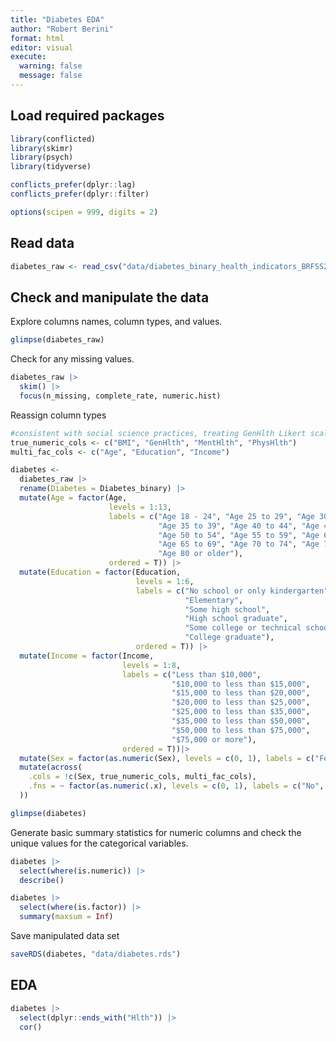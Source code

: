 ```yaml
---
title: "Diabetes EDA"
author: "Robert Berini"
format: html
editor: visual
execute: 
  warning: false
  message: false
---
```


## Load required packages

```r
library(conflicted)
library(skimr)
library(psych)
library(tidyverse)

conflicts_prefer(dplyr::lag)
conflicts_prefer(dplyr::filter)

options(scipen = 999, digits = 2)
```

## Read data

```r
diabetes_raw <- read_csv("data/diabetes_binary_health_indicators_BRFSS2015.csv")
```

## Check and manipulate the data

Explore columns names, column types, and values.

```r
glimpse(diabetes_raw)
```

Check for any missing values.

```r
diabetes_raw |>
  skim() |>
  focus(n_missing, complete_rate, numeric.hist)
```

Reassign column types

```r
#consistent with social science practices, treating GenHlth Likert scale as an interval scale
true_numeric_cols <- c("BMI", "GenHlth", "MentHlth", "PhysHlth")
multi_fac_cols <- c("Age", "Education", "Income")
```

```r
diabetes <-
  diabetes_raw |>
  rename(Diabetes = Diabetes_binary) |>
  mutate(Age = factor(Age, 
                      levels = 1:13, 
                      labels = c("Age 18 - 24", "Age 25 to 29", "Age 30 to 34", 
                                 "Age 35 to 39", "Age 40 to 44", "Age 45 to 49", 
                                 "Age 50 to 54", "Age 55 to 59", "Age 60 to 64", 
                                 "Age 65 to 69", "Age 70 to 74", "Age 75 to 79", 
                                 "Age 80 or older"),
                      ordered = T)) |>
  mutate(Education = factor(Education, 
                            levels = 1:6, 
                            labels = c("No school or only kindergarten", 
                                       "Elementary", 
                                       "Some high school", 
                                       "High school graduate", 
                                       "Some college or technical school", 
                                       "College graduate"),
                            ordered = T)) |>
  mutate(Income = factor(Income, 
                         levels = 1:8, 
                         labels = c("Less than $10,000", 
                                    "$10,000 to less than $15,000", 
                                    "$15,000 to less than $20,000", 
                                    "$20,000 to less than $25,000", 
                                    "$25,000 to less than $35,000", 
                                    "$35,000 to less than $50,000", 
                                    "$50,000 to less than $75,000", 
                                    "$75,000 or more"),
                         ordered = T))|>
  mutate(Sex = factor(as.numeric(Sex), levels = c(0, 1), labels = c("Female", "Male"))) |>
  mutate(across(
    .cols = !c(Sex, true_numeric_cols, multi_fac_cols),
    .fns = ~ factor(as.numeric(.x), levels = c(0, 1), labels = c("No", "Yes"))
  ))
```

```r
glimpse(diabetes)
```

Generate basic summary statistics for numeric columns and check the unique values for the categorical variables.

```r
diabetes |>
  select(where(is.numeric)) |>
  describe()
```

```r
diabetes |>
  select(where(is.factor)) |>
  summary(maxsum = Inf)
```

Save manipulated data set

```r
saveRDS(diabetes, "data/diabetes.rds")
```

## EDA

```r
diabetes |>
  select(dplyr::ends_with("Hlth")) |>
  cor()
```

